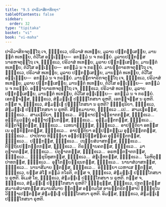 ```yaml
---
title: "9.5 ປາຣິວາສິກາທິກຖາ"
tableOfContents: false
sidebar:
  order: 32
type: "tipitaka"
basket: "vi"
book: "vi-maha"
---
```



<DynamicBreadcrumb />

<Division number="393" book="vi-maha">

<Paragraph number="1806" book="vi-maha">
ປາຣິວາສິກຈຕຸຕ຺ໂຖ ເຈ, ຠິກ຺ຂເວ, ປຣິວາສໍ ທເທຍ຺ຍ, ມູລາຍ ປຏິກສ຺ເສຍ຺ຍ, ມານຕ຺ຕໍ ທເທຍ຺ຍ, ຕໍວີໂສ ອພ຺ເຠຍ຺ຍ—  ອກມ຺ມໍ ນ ຈ ກຣຓີຍໍ. ມູລາຍປຏິກສ຺ສນາຣຫຈຕຸຕ຺ໂຖ ເຈ, ຠິກ຺ຂເວ, ປຣິວາສໍ ທເທຍ຺ຍ, ມູລາຍ ປຏິກສ຺ເສຍ຺ຍ, ມານຕ຺ຕໍ ທເທຍ຺ຍ, ຕໍວີໂສ ອພ຺ເຠຍ຺ຍ—  ອກມ຺ມໍ ນ ຈ ກຣຓີຍໍ. ມານຕ຺ຕາຣຫຈຕຸຕ຺ໂຖ ເຈ, ຠິກ຺ຂເວ, ປຣິວາສໍ ທເທຍ຺ຍ, ມູລາຍ ປຏິກສ຺ເສຍ຺ຍ, ມານຕ຺ຕໍ ທເທຍ຺ຍ, ຕໍວີໂສ ອພ຺ເຠຍ຺ຍ—  ອກມ຺ມໍ ນ ຈ ກຣຓີຍໍ. ມານຕ຺ຕຈາຣິກຈຕຸຕ຺ໂຖ ເຈ, ຠິກ຺ຂເວ, ປຣິວາສໍ ທເທຍ຺ຍ, ມູລາຍ ປຏິກສ຺ເສຍ຺ຍ, ມານຕ຺ຕໍ ທເທຍ຺ຍ, ຕໍວີໂສ ອພ຺ເຠຍ຺ຍ—  ອກມ຺ມໍ ນ ຈ ກຣຓີຍໍ. ອພ຺ຠານາຣຫຈຕຸຕ຺ໂຖ ເຈ, ຠິກ຺ຂເວ, ປຣິວາສໍ ທເທຍ຺ຍ, ມູລາຍ ປຏິກສ຺ເສຍ຺ຍ, ມານຕ຺ຕໍ ທເທຍ຺ຍ, ຕໍວີໂສ ອພ຺ເຠຍ຺ຍ—  ອກມ຺ມໍ ນ ຈ ກຣຓີຍໍ.
</Paragraph>

</Division>
<Division number="394" book="vi-maha">

<Paragraph number="1807" book="vi-maha">
ເອກຈ຺ຈສ຺ສ, ຠິກ຺ຂເວ, ສໍຆມຊ຺ເຌ ປຏິກ຺ໂກສນາ ຣຸຫຕິ, ເອກຈ຺ຈສ຺ສ ນ ຣຸຫຕິ. ກສ຺ສ ຈ, ຠິກ຺ຂເວ, ສໍຆມຊ຺ເຌ ປຏິກ຺ໂກສນາ ນ ຣຸຫຕິ? ຠິກ຺ຂຸນິຍາ, ຠິກ຺ຂເວ, ສໍຆມຊ຺ເຌ ປຏິກ຺ໂກສນາ ນ ຣຸຫຕິ. ສິກ຺ຂມານາຍ, ຠິກ຺ຂເວ …ເປ…  ສາມເຓຣສ຺ສ, ຠິກ຺ຂເວ…  ສາມເຓຣິຍາ, ຠິກ຺ຂເວ…  ສິກ຺ຂາປຈ຺ຈກ຺ຂາຕກສ຺ສ, ຠິກ຺ຂເວ…  ອນ຺ຕິມວຕ຺ຖຸໍ ອຊ຺ຌາປນ຺ນກສ຺ສ, ຠິກ຺ຂເວ…  ອຸມ຺ມຕ຺ຕກສ຺ສ, ຠິກ຺ຂເວ…  ຂິຕ຺ຕຈິຕ຺ຕສ຺ສ, ຠິກ຺ຂເວ…  ເວທນາຏ຺ຏສ຺ສ, ຠິກ຺ຂເວ…  ອາປຕ຺ຕິຍາ ອທສ຺ສເນ ອຸກ຺ຂິຕ຺ຕກສ຺ສ, ຠິກ຺ຂເວ…  ອາປຕ຺ຕິຍາ ອປ຺ປຏິກມ຺ເມ ອຸກ຺ຂິຕ຺ຕກສ຺ສ, ຠິກ຺ຂເວ…  ປາປິກາຍ ທິຏ຺ຐິຍາ ອປ຺ປຏິນິສ຺ສຄ຺ເຄ ອຸກ຺ຂິຕ຺ຕກສ຺ສ, ຠິກ຺ຂເວ…  ປຓ຺ຑກສ຺ສ, ຠິກ຺ຂເວ…  ເຖຍ຺ຍສໍວາສກສ຺ສ, ຠິກ຺ຂເວ…  ຕິຕ຺ຖິຍປກ຺ກນ຺ຕກສ຺ສ, ຠິກ຺ຂເວ…  ຕິຣຈ຺ຉານຄຕສ຺ສ, ຠິກ຺ຂເວ…  ມາຕຸຆາຕກສ຺ສ, ຠິກ຺ຂເວ…  ປິຕຸຆາຕກສ຺ສ, ຠິກ຺ຂເວ…  ອຣຫນ຺ຕຆາຕກສ຺ສ, ຠິກ຺ຂເວ…  ຠິກ຺ຂຸນິທູສກສ຺ສ, ຠິກ຺ຂເວ…  ສໍຆເຠທກສ຺ສ, ຠິກ຺ຂເວ…  ໂລຫິຕຸປ຺ປາທກສ຺ສ, ຠິກ຺ຂເວ…  ອຸຠໂຕພ຺ຍຎ຺ຊນກສ຺ສ, ຠິກ຺ຂເວ…  ນານາສໍວາສກສ຺ສ, ຠິກ຺ຂເວ…  ນານາສີມາຍ ຐິຕສ຺ສ, ຠິກ຺ຂເວ…  ອິທ຺ຘິຍາ ເວຫາເສ ຐິຕສ຺ສ, ຠິກ຺ຂເວ, ຍສ຺ສ ສໍໂຆ ກມ຺ມໍ ກໂຣຕິ, ຕສ຺ສ ຈ, ຠິກ຺ຂເວ, ສໍຆມຊ຺ເຌ ປຏິກ຺ໂກສນາ ນ ຣຸຫຕິ. ອິເມສໍ ໂຂ, ຠິກ຺ຂເວ, ສໍຆມຊ຺ເຌ ປຏິກ຺ໂກສນາ ນ ຣຸຫຕິ.
</Paragraph>

<Paragraph number="1808" book="vi-maha">
ກສ຺ສ ຈ, ຠິກ຺ຂເວ, ສໍຆມຊ຺ເຌ ປຏິກ຺ໂກສນາ ຣຸຫຕິ? ຠິກ຺ຂຸສ຺ສ, ຠິກ຺ຂເວ, ປກຕຕ຺ຕສ຺ສ ສມານສໍວາສກສ຺ສ ສມານສີມາຍ ຐິຕສ຺ສ ອນ຺ຕມໂສ ອານນ຺ຕຣິກສ຺ສາປິ ຠິກ຺ຂຸໂນ ວິຎ຺ຎາເປນ຺ຕສ຺ສ ສໍຆມຊ຺ເຌ ປຏິກ຺ໂກສນາ ຣຸຫຕິ. ອິມສ຺ສ, ຠິກ຺ຂເວ, ສໍຆມຊ຺ເຌ ປຏິກ຺ໂກສນາ ຣຸຫຕິ.
</Paragraph>
</Division>